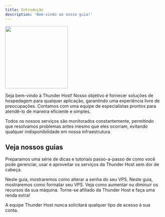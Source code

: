 ```yaml
---
title: Introdução
description: 'Bem-vindo ao nosso guia!'
---
```


<img height="200" src="/images/thunder.png" />

Seja bem-vindo à Thunder Host! Nosso objetivo é fornecer soluções de hospedagem para qualquer aplicação, garantindo uma experiência livre de preocupações. Contamos com uma equipe de especialistas prontos para atendê-lo de maneira eficiente e simples.

Todos os nossos serviços são monitorados constantemente, permitindo que resolvamos problemas antes mesmo que eles ocorram, evitando qualquer indisponibilidade em nossa infraestrutura.

## Veja nossos guias

Preparamos uma série de dicas e tutoriais passo-a-passo de como você pode gerenciar, usar e aproveitar os serviços da Thunder Host sem dor de cabeça.

<CardGroup cols={2}>
  <Card
    title="Trocar senha"
    icon="lock"
    href="painel/trocar-senha-vps"
  >
    Neste guia, mostraremos como alterar a senha do seu VPS.
  </Card>
  <Card
    title="Formatar servidor"
    icon="arrows-rotate"
    href="painel/formatar-vps"
  >
    Neste guia, mostraremos como formatar seu VPS.
  </Card>
  <Card
    title="Fazer upgrade/downgrade"
    icon="circle-up"
    href="painel/upgrade-vps"
  >
    Veja como aumentar ou diminuir os recursos da sua máquina.
  </Card>
  <Card
    title="Afiliados"
    icon="money-bill"
    iconType="light"
    href="afiliados"
  >
    Torne-se afiliado da Thunder Host e faça uma renda extra!
  </Card>
</CardGroup>

<Warning>A equipe Thunder Host nunca solicitará qualquer tipo de acesso à sua conta.</Warning>
